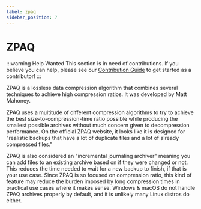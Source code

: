 ```yaml
---
label: zpaq
sidebar_position: 7
---
```


# ZPAQ

:::warning Help Wanted
This section is in need of contributions. If you believe you can help, please see our [Contribution Guide](../contribution-guide.mdx) to get started as a contributor!
:::

ZPAQ is a lossless data compression algorithm that combines several techniques to achieve high compression ratios. It was developed by Matt Mahoney.

ZPAQ uses a multitude of different compression algorithms to try to achieve the best size-to-compression-time ratio possible while producing the smallest possible archives without much concern given to decompression performance. On the official ZPAQ website, it looks like it is designed for "realistic backups that have a lot of duplicate files and a lot of already compressed files."

ZPAQ is also considered an "incremental journaling archiver" meaning you can add files to an existing archive based on if they were changed or not. This reduces the time needed to wait for a new backup to finish, if that is your use case. Since ZPAQ is so focused on compression ratio, this kind of feature may reduce the burden imposed by long compression times in practical use cases where it makes sense. Windows & macOS do not handle ZPAQ archives properly by default, and it is unlikely many Linux distros do either.